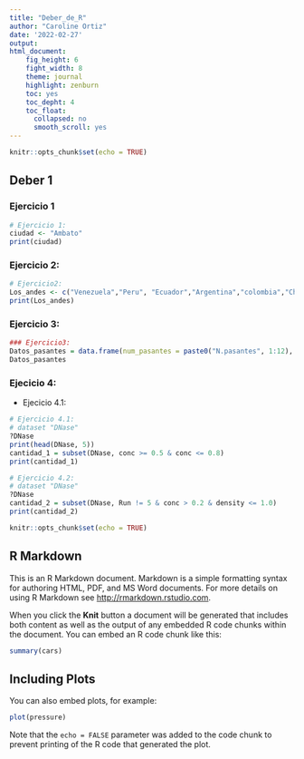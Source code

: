 ---
title: "Deber_de_R"
author: "Caroline Ortiz"
date: '2022-02-27'
output:
html_document:
    fig_height: 6
    fight_width: 8
    theme: journal
    highlight: zenburn
    toc: yes
    toc_depht: 4
    toc_float:
      collapsed: no
      smooth_scroll: yes
---

```{r setup, include=FALSE}
knitr::opts_chunk$set(echo = TRUE)
```


## Deber 1
### Ejercicio 1

```{r Ejercicio 1}
# Ejercicio 1:
ciudad <- "Ambato"
print(ciudad)
```

### Ejercicio 2:


```{r Ejerc2}
# Ejercicio2:
Los_andes <- c("Venezuela","Peru", "Ecuador","Argentina","colombia","Chile","Bolivia")
print(Los_andes)
```
### Ejercicio 3:

```{r Ejerc3}
### Ejercicio3:
Datos_pasantes = data.frame(num_pasantes = paste0("N.pasantes", 1:12), Nombre = c("Daniel", "Bryan","Carlos", "Enrique", "Luis", "Juan", "Andrés", "Maria", "Fernanda", "Belen", "Cinthya", "Clara"), Apellido = c("Villacis", "Villacrés", "Mendoza", "Parra", "Ortiz", "Medina", "Porozo", "Lizano", "Minango", "Benitez", "Correa", "Morales"), HORAS_Totales = sample(1:96, 24, replace = TRUE), dias_cumplidos =sample(1:12, 12, replace = TRUE) )
Datos_pasantes
```


### Ejecicio 4:

* Ejecicio 4.1:

```{r Ejerc41}
# Ejercicio 4.1:
# dataset "DNase"
?DNase
print(head(DNase, 5))
cantidad_1 = subset(DNase, conc >= 0.5 & conc <= 0.8)
print(cantidad_1)
```

```{r Ejerc42}
# Ejercicio 4.2:
# dataset "DNase"
?DNase
cantidad_2 = subset(DNase, Run != 5 & conc > 0.2 & density <= 1.0)
print(cantidad_2)
```

```{r setup, include=FALSE}
knitr::opts_chunk$set(echo = TRUE)

```

## R Markdown

This is an R Markdown document. Markdown is a simple formatting syntax for authoring HTML, PDF, and MS Word documents. For more details on using R Markdown see <http://rmarkdown.rstudio.com>.

When you click the **Knit** button a document will be generated that includes both content as well as the output of any embedded R code chunks within the document. You can embed an R code chunk like this:

```{r cars}
summary(cars)
```

## Including Plots

You can also embed plots, for example:

```{r pressure, echo=FALSE}
plot(pressure)
```

Note that the `echo = FALSE` parameter was added to the code chunk to prevent printing of the R code that generated the plot.
